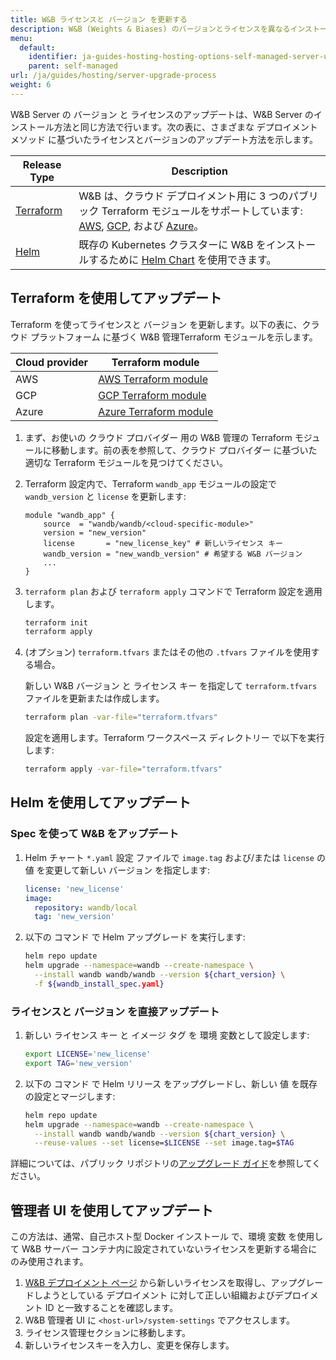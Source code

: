 ---
title: W&B ライセンスと バージョン を更新する
description: W&B (Weights & Biases) のバージョンとライセンスを異なるインストールメソッドで更新するためのガイド。
menu:
  default:
    identifier: ja-guides-hosting-hosting-options-self-managed-server-upgrade-process
    parent: self-managed
url: /ja/guides/hosting/server-upgrade-process
weight: 6
---

W&B Server の バージョン と ライセンスのアップデートは、W&B Server のインストール方法と同じ方法で行います。次の表に、さまざまな デプロイメント メソッド に基づいたライセンスとバージョンのアップデート方法を示します。

| Release Type    | Description         |
| ---------------- | ------------------ |
| [Terraform](#update-with-terraform) | W&B は、クラウド デプロイメント用に 3 つのパブリック Terraform モジュールをサポートしています: [AWS](https://registry.terraform.io/modules/wandb/wandb/aws/latest), [GCP](https://registry.terraform.io/modules/wandb/wandb/google/latest), および [Azure](https://registry.terraform.io/modules/wandb/wandb/azurerm/latest)。 |
| [Helm](#update-with-helm)              | 既存の Kubernetes クラスターに W&B をインストールするために [Helm Chart](https://github.com/wandb/helm-charts) を使用できます。  |

## Terraform を使用してアップデート

Terraform を使ってライセンスと バージョン を更新します。以下の表に、クラウド プラットフォーム に基づく W&B 管理Terraform モジュールを示します。

|Cloud provider| Terraform module|
|-----|-----|
|AWS|[AWS Terraform module](https://registry.terraform.io/modules/wandb/wandb/aws/latest)|
|GCP|[GCP Terraform module](https://registry.terraform.io/modules/wandb/wandb/google/latest)|
|Azure|[Azure Terraform module](https://registry.terraform.io/modules/wandb/wandb/azurerm/latest)|

1. まず、お使いの クラウド プロバイダー 用の W&B 管理の Terraform モジュールに移動します。前の表を参照して、クラウド プロバイダー に基づいた適切な Terraform モジュールを見つけてください。
2. Terraform 設定内で、Terraform `wandb_app` モジュールの設定で `wandb_version` と `license` を更新します:

   ```hcl
   module "wandb_app" {
       source  = "wandb/wandb/<cloud-specific-module>"
       version = "new_version"
       license       = "new_license_key" # 新しいライセンス キー
       wandb_version = "new_wandb_version" # 希望する W&B バージョン
       ...
   }
   ```
3. `terraform plan` および `terraform apply` コマンドで Terraform 設定を適用します。
   ```bash
   terraform init
   terraform apply
   ```

4. (オプション) `terraform.tfvars` またはその他の `.tfvars` ファイルを使用する場合。

   新しい W&B バージョン と ライセンス キー を指定して `terraform.tfvars` ファイルを更新または作成します。
   ```bash
   terraform plan -var-file="terraform.tfvars"
   ```
   設定を適用します。Terraform ワークスペース ディレクトリー で以下を実行します:  
   ```bash
   terraform apply -var-file="terraform.tfvars"
   ```
## Helm を使用してアップデート

### Spec を使って W&B をアップデート

1. Helm チャート `*.yaml` 設定 ファイルで `image.tag` および/または `license` の 値 を変更して新しい バージョン を指定します:

   ```yaml
   license: 'new_license'
   image:
     repository: wandb/local
     tag: 'new_version'
   ```

2. 以下の コマンド で Helm アップグレード を実行します:

   ```bash
   helm repo update
   helm upgrade --namespace=wandb --create-namespace \
     --install wandb wandb/wandb --version ${chart_version} \
     -f ${wandb_install_spec.yaml}
   ```

### ライセンスと バージョン を直接アップデート

1. 新しい ライセンス キー と イメージ タグ を 環境 変数として設定します:

   ```bash
   export LICENSE='new_license'
   export TAG='new_version'
   ```

2. 以下の コマンド で Helm リリース をアップグレードし、新しい 値 を既存の設定とマージします:

   ```bash
   helm repo update
   helm upgrade --namespace=wandb --create-namespace \
     --install wandb wandb/wandb --version ${chart_version} \
     --reuse-values --set license=$LICENSE --set image.tag=$TAG
   ```

詳細については、パブリック リポジトリの[アップグレード ガイド](https://github.com/wandb/helm-charts/blob/main/upgrade.md)を参照してください。

## 管理者 UI を使用してアップデート

この方法は、通常、自己ホスト型 Docker インストール で、環境 変数 を使用して W&B サーバー コンテナ内に設定されていないライセンスを更新する場合にのみ使用されます。

1. [W&B デプロイメント ページ](https://deploy.wandb.ai/) から新しいライセンスを取得し、アップグレードしようとしている デプロイメント に対して正しい組織およびデプロイメント ID と一致することを確認します。
2. W&B 管理者 UI に `<host-url>/system-settings` でアクセスします。
3. ライセンス管理セクションに移動します。
4. 新しいライセンスキーを入力し、変更を保存します。